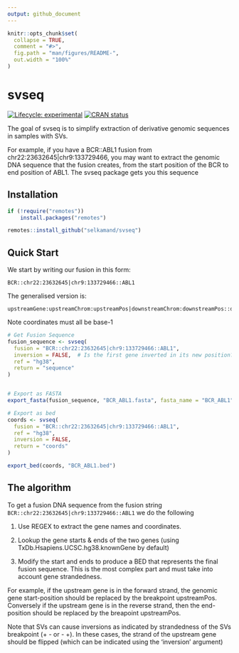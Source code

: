 ```yaml
---
output: github_document
---
```


<!-- README.md is generated from README.Rmd. Please edit that file -->

```r
knitr::opts_chunk$set(
  collapse = TRUE,
  comment = "#>",
  fig.path = "man/figures/README-",
  out.width = "100%"
)
```

# svseq

<!-- badges: start -->
[![Lifecycle: experimental](https://img.shields.io/badge/lifecycle-experimental-orange.svg)](https://lifecycle.r-lib.org/articles/stages.html#experimental)
[![CRAN status](https://www.r-pkg.org/badges/version/svseq)](https://CRAN.R-project.org/package=svseq)
<!-- badges: end -->

The goal of svseq is to simplify extraction of derivative genomic sequences in samples with SVs.

For example, if you have a BCR::ABL1 fusion from chr22:23632645|chr9:133729466, you may want to extract the genomic DNA sequence that the fusion creates, from the start position of the BCR to end position of ABL1. The svseq package gets you this sequence



## Installation

``` r
if (!require("remotes"))
    install.packages("remotes")

remotes::install_github("selkamand/svseq")
```

## Quick Start

We start by writing our fusion in this form:

```
BCR::chr22:23632645|chr9:133729466::ABL1
```

The generalised version is:

```
upstreamGene:upstreamChrom:upstreamPos|downstreamChrom:downstreamPos::downstreamGene
```

Note coordinates must all be base-1 



```r

# Get Fusion Sequence
fusion_sequence <- svseq(
  fusion = "BCR::chr22:23632645|chr9:133729466::ABL1", 
  inversion = FALSE,  # Is the first gene inverted in its new position?
  ref = "hg38", 
  return = "sequence"
)


# Export as FASTA
export_fasta(fusion_sequence, "BCR_ABL1.fasta", fasta_name = "BCR_ABL1")

# Export as bed
coords <- svseq(
  fusion = "BCR::chr22:23632645|chr9:133729466::ABL1", 
  ref = "hg38", 
  inversion = FALSE, 
  return = "coords"
)

export_bed(coords, "BCR_ABL1.bed")
```


## The algorithm

To get a fusion DNA sequence from the fusion string `BCR::chr22:23632645|chr9:133729466::ABL1` we do the following

1. Use REGEX to extract the gene names and coordinates.

2. Lookup the gene starts & ends of the two genes (using TxDb.Hsapiens.UCSC.hg38.knownGene by default)

3. Modify the start and ends to produce a BED that represents the final fusion sequence. This is the most complex part and must take into account gene strandedness.

For example, if the upstream gene is in the forward strand, the genomic gene start-position should be replaced by the breakpoint upstreamPos. Conversely if the upstream gene is in the reverse strand, then the end-position should be replaced by the breapoint upstreamPos.

Note that SVs can cause inversions as indicated by strandedness of the SVs breakpoint (+ - or - +). 
In these cases, the strand of the upstream gene should be flipped (which can be indicated using the 'inversion' argument)

